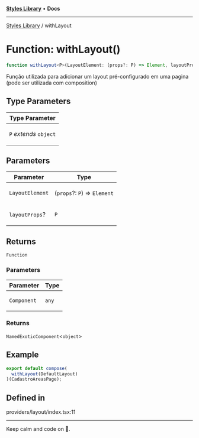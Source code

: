 
<Meta title="Libs/Styles/functions/withLayout" />



[**Styles Library**](/?path=/docs/libs-styles-overview--page) • **Docs**

***

[Styles Library](/?path=/docs/libs-styles-overview--page) / withLayout

# Function: withLayout()

```ts
function withLayout<P>(LayoutElement: (props?: P) => Element, layoutProps?: P): (Component: any) => NamedExoticComponent<object>
```

Função utilizada para adicionar um layout pré-configurado em uma pagina (pode ser utilizada com composition)

## Type Parameters

<table>
<thead>
<tr>
<th>Type Parameter</th>
</tr>
</thead>
<tbody>
<tr>
<td>

`P` *extends* `object`

</td>
</tr>
</tbody>
</table>

## Parameters

<table>
<thead>
<tr>
<th>Parameter</th>
<th>Type</th>
</tr>
</thead>
<tbody>
<tr>
<td>

`LayoutElement`

</td>
<td>

(`props`?: `P`) => `Element`

</td>
</tr>
<tr>
<td>

`layoutProps`?

</td>
<td>

`P`

</td>
</tr>
</tbody>
</table>

## Returns

`Function`

### Parameters

<table>
<thead>
<tr>
<th>Parameter</th>
<th>Type</th>
</tr>
</thead>
<tbody>
<tr>
<td>

`Component`

</td>
<td>

`any`

</td>
</tr>
</tbody>
</table>

### Returns

`NamedExoticComponent`\<`object`\>

## Example

```ts
export default compose(
  withLayout(DefaultLayout)
)(CadastroAreasPage);
```

## Defined in

providers/layout/index.tsx:11


***

Keep calm and code on 🤘.